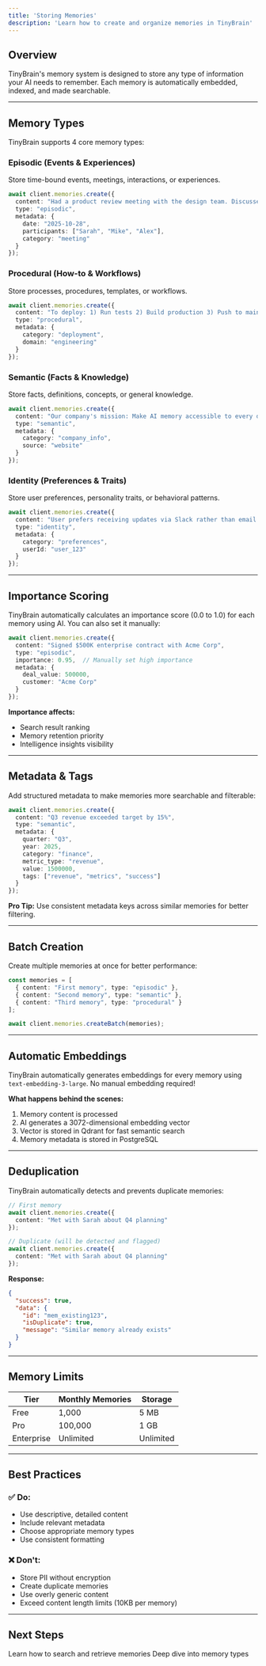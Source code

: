 ```yaml
---
title: 'Storing Memories'
description: 'Learn how to create and organize memories in TinyBrain'
---
```


## Overview

TinyBrain's memory system is designed to store any type of information your AI needs to remember. Each memory is automatically embedded, indexed, and made searchable.

---

## Memory Types

TinyBrain supports 4 core memory types:

### Episodic (Events & Experiences)
Store time-bound events, meetings, interactions, or experiences.

```typescript
await client.memories.create({
  content: "Had a product review meeting with the design team. Discussed new dashboard redesign.",
  type: "episodic",
  metadata: {
    date: "2025-10-28",
    participants: ["Sarah", "Mike", "Alex"],
    category: "meeting"
  }
});
```

### Procedural (How-to & Workflows)
Store processes, procedures, templates, or workflows.

```typescript
await client.memories.create({
  content: "To deploy: 1) Run tests 2) Build production 3) Push to main 4) Verify deployment",
  type: "procedural",
  metadata: {
    category: "deployment",
    domain: "engineering"
  }
});
```

### Semantic (Facts & Knowledge)
Store facts, definitions, concepts, or general knowledge.

```typescript
await client.memories.create({
  content: "Our company's mission: Make AI memory accessible to every developer.",
  type: "semantic",
  metadata: {
    category: "company_info",
    source: "website"
  }
});
```

### Identity (Preferences & Traits)
Store user preferences, personality traits, or behavioral patterns.

```typescript
await client.memories.create({
  content: "User prefers receiving updates via Slack rather than email.",
  type: "identity",
  metadata: {
    category: "preferences",
    userId: "user_123"
  }
});
```

---

## Importance Scoring

TinyBrain automatically calculates an importance score (0.0 to 1.0) for each memory using AI. You can also set it manually:

```typescript
await client.memories.create({
  content: "Signed $500K enterprise contract with Acme Corp",
  type: "episodic",
  importance: 0.95,  // Manually set high importance
  metadata: {
    deal_value: 500000,
    customer: "Acme Corp"
  }
});
```

**Importance affects:**
- Search result ranking
- Memory retention priority
- Intelligence insights visibility

---

## Metadata & Tags

Add structured metadata to make memories more searchable and filterable:

```typescript
await client.memories.create({
  content: "Q3 revenue exceeded target by 15%",
  type: "semantic",
  metadata: {
    quarter: "Q3",
    year: 2025,
    category: "finance",
    metric_type: "revenue",
    value: 1500000,
    tags: ["revenue", "metrics", "success"]
  }
});
```

**Pro Tip:** Use consistent metadata keys across similar memories for better filtering.

---

## Batch Creation

Create multiple memories at once for better performance:

```typescript
const memories = [
  { content: "First memory", type: "episodic" },
  { content: "Second memory", type: "semantic" },
  { content: "Third memory", type: "procedural" }
];

await client.memories.createBatch(memories);
```

---

## Automatic Embeddings

TinyBrain automatically generates embeddings for every memory using `text-embedding-3-large`. No manual embedding required!

**What happens behind the scenes:**
1. Memory content is processed
2. AI generates a 3072-dimensional embedding vector
3. Vector is stored in Qdrant for fast semantic search
4. Memory metadata is stored in PostgreSQL

---

## Deduplication

TinyBrain automatically detects and prevents duplicate memories:

```typescript
// First memory
await client.memories.create({
  content: "Met with Sarah about Q4 planning"
});

// Duplicate (will be detected and flagged)
await client.memories.create({
  content: "Met with Sarah about Q4 planning"
});
```

**Response:**
```json
{
  "success": true,
  "data": {
    "id": "mem_existing123",
    "isDuplicate": true,
    "message": "Similar memory already exists"
  }
}
```

---

## Memory Limits

| Tier | Monthly Memories | Storage |
|------|------------------|---------|
| Free | 1,000 | 5 MB |
| Pro | 100,000 | 1 GB |
| Enterprise | Unlimited | Unlimited |

---

## Best Practices

### ✅ Do:
- Use descriptive, detailed content
- Include relevant metadata
- Choose appropriate memory types
- Use consistent formatting

### ❌ Don't:
- Store PII without encryption
- Create duplicate memories
- Use overly generic content
- Exceed content length limits (10KB per memory)

---

## Next Steps

<CardGroup cols={2}>
  <Card title="Search Memories" icon="search" href="/guides/searching-memories">
    Learn how to search and retrieve memories
  </Card>
  <Card title="Memory Types" icon="database" href="/core-concepts/memory-types">
    Deep dive into memory types
  </Card>
</CardGroup>
